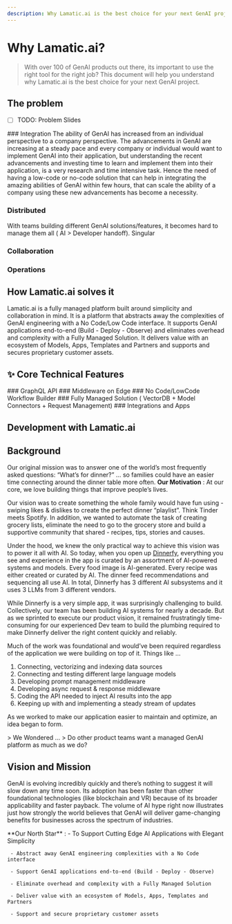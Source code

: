 ```yaml
---
description: Why Lamatic.ai is the best choice for your next GenAI project.
---
```


# Why Lamatic.ai?

> With over 100 of GenAI products out there, its important to use the right tool for the right job? This document will help you understand why Lamatic.ai is the best choice for your next GenAI project.


## The problem

- [ ] TODO: Problem Slides
<Steps>
### Integration
The ability of GenAI has increased from an individual perspective to a company perspective. The advancements in GenAI are increasing at a steady pace and every company or individual would want to implement GenAI into their application, but understanding the recent advancements and investing time to learn and implement them into their application, is a very research and time intensive task. Hence the need of having a low-code or no-code solution that can help in integrating the amazing abilities of GenAI within few hours, that can scale the ability of a company using these new advancements has become a necessity.

### Distributed
With teams building different GenAI solutions/features, it becomes hard to manage them all ( AI > Developer handoff). Singular
### Collaboration

### Operations

</Steps>

## How Lamatic.ai solves it
Lamatic.ai is a fully managed platform built around simplicity and collaboration in mind. It is a platform that abstracts away the complexities of GenAI engineering with a No Code/Low Code interface. It supports GenAI applications end-to-end (Build - Deploy - Observe) and eliminates overhead and complexity with a Fully Managed Solution. It delivers value with an ecosystem of Models, Apps, Templates and Partners and supports and secures proprietary customer assets.

## ✨ Core Technical Features
<Steps>
### GraphQL API
### Middleware on Edge
### No Code/LowCode Workflow Builder
### Fully Managed Solution ( VectorDB + Model Connectors + Request Management)
### Integrations and Apps
</Steps>

## Development with Lamatic.ai

## Background
Our original mission was to answer one of the world’s most frequently asked questions:
“What’s for dinner?” … so families could have an easier time connecting around the dinner table more often.
<Callout type="error" emoji="❓">
    **Our Motivation** : At our core, we love building things that improve people’s lives.
</Callout>

Our vision was to create something the whole family would have fun using - swiping likes & dislikes to create the perfect dinner “playlist”. Think Tinder meets Spotify. In addition, we wanted to automate the task of creating grocery lists, eliminate the need to go to the grocery store and build a supportive community that shared - recipes, tips, stories and causes.

Under the hood, we knew the only practical way to achieve this vision was to power it all with AI. So today, when you open up [Dinnerfy](https://dinnerfy.com/), everything you see and experience in the app is curated by an assortment of AI-powered systems and models. Every food image is AI-generated. Every recipe was either created or curated by AI. The dinner feed recommendations and sequencing all use AI. In total, Dinnerfy has 3 different AI subsystems and it uses 3 LLMs from 3 different vendors.

While Dinnerfy is a very simple app, it was surprisingly challenging to build. Collectively, our team has been building AI systems for nearly a decade. But as we sprinted to execute our product vision, it remained frustratingly time-consuming for our experienced Dev team to build the plumbing required to make Dinnerfy deliver the right content quickly and reliably.

Much of the work was foundational and would’ve been required regardless of the application we were building on top of it. Things like …

1. Connecting, vectorizing and indexing data sources
2. Connecting and testing different large language models
3. Developing prompt management middleware
4. Developing async request & response middleware
5. Coding the API needed to inject AI results into the app
6. Keeping up with and implementing a steady stream of updates

As we worked to make our application easier to maintain and optimize, an idea began to form.

<Callout>
> We Wondered …
> Do other product teams want a managed GenAI platform as much as we do?
</Callout>

## Vision and Mission

GenAI is evolving incredibly quickly and there’s nothing to suggest it will slow down any time soon. Its adoption has been faster than other foundational technologies (like blockchain and VR) because of its broader applicability and faster payback. The volume of AI hype right now illustrates just how strongly the world believes that GenAI will deliver game-changing benefits for businesses across the spectrum of industries.

 <Callout emoji="🌟">
     **Our North Star** :
     - To Support Cutting Edge AI Applications with Elegant Simplicity

     - Abstract away GenAI engineering complexities with a No Code interface

     - Support GenAI applications end-to-end (Build - Deploy - Observe)

     - Eliminate overhead and complexity with a Fully Managed Solution

     - Deliver value with an ecosystem of Models, Apps, Templates and Partners

     - Support and secure proprietary customer assets
</Callout>